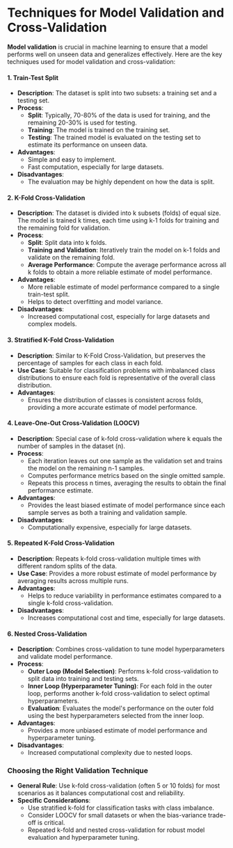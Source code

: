 # Techniques for Model Validation and Cross-Validation

**Model validation** is crucial in machine learning to ensure that a model performs well on unseen data and generalizes effectively. Here are the key techniques used for model validation and cross-validation:

#### 1. Train-Test Split

- **Description**: The dataset is split into two subsets: a training set and a testing set.
- **Process**:
  - **Split**: Typically, 70-80% of the data is used for training, and the remaining 20-30% is used for testing.
  - **Training**: The model is trained on the training set.
  - **Testing**: The trained model is evaluated on the testing set to estimate its performance on unseen data.
- **Advantages**:
  - Simple and easy to implement.
  - Fast computation, especially for large datasets.
- **Disadvantages**:
  - The evaluation may be highly dependent on how the data is split.

#### 2. K-Fold Cross-Validation

- **Description**: The dataset is divided into k subsets (folds) of equal size. The model is trained k times, each time using k-1 folds for training and the remaining fold for validation.
- **Process**:
  - **Split**: Split data into k folds.
  - **Training and Validation**: Iteratively train the model on k-1 folds and validate on the remaining fold.
  - **Average Performance**: Compute the average performance across all k folds to obtain a more reliable estimate of model performance.
- **Advantages**:
  - More reliable estimate of model performance compared to a single train-test split.
  - Helps to detect overfitting and model variance.
- **Disadvantages**:
  - Increased computational cost, especially for large datasets and complex models.

#### 3. Stratified K-Fold Cross-Validation

- **Description**: Similar to K-Fold Cross-Validation, but preserves the percentage of samples for each class in each fold.
- **Use Case**: Suitable for classification problems with imbalanced class distributions to ensure each fold is representative of the overall class distribution.
- **Advantages**: 
  - Ensures the distribution of classes is consistent across folds, providing a more accurate estimate of model performance.
  
#### 4. Leave-One-Out Cross-Validation (LOOCV)

- **Description**: Special case of k-fold cross-validation where k equals the number of samples in the dataset (n).
- **Process**:
  - Each iteration leaves out one sample as the validation set and trains the model on the remaining n-1 samples.
  - Computes performance metrics based on the single omitted sample.
  - Repeats this process n times, averaging the results to obtain the final performance estimate.
- **Advantages**:
  - Provides the least biased estimate of model performance since each sample serves as both a training and validation sample.
- **Disadvantages**:
  - Computationally expensive, especially for large datasets.

#### 5. Repeated K-Fold Cross-Validation

- **Description**: Repeats k-fold cross-validation multiple times with different random splits of the data.
- **Use Case**: Provides a more robust estimate of model performance by averaging results across multiple runs.
- **Advantages**:
  - Helps to reduce variability in performance estimates compared to a single k-fold cross-validation.
- **Disadvantages**:
  - Increases computational cost and time, especially for large datasets.

#### 6. Nested Cross-Validation

- **Description**: Combines cross-validation to tune model hyperparameters and validate model performance.
- **Process**:
  - **Outer Loop (Model Selection)**: Performs k-fold cross-validation to split data into training and testing sets.
  - **Inner Loop (Hyperparameter Tuning)**: For each fold in the outer loop, performs another k-fold cross-validation to select optimal hyperparameters.
  - **Evaluation**: Evaluates the model's performance on the outer fold using the best hyperparameters selected from the inner loop.
- **Advantages**:
  - Provides a more unbiased estimate of model performance and hyperparameter tuning.
- **Disadvantages**:
  - Increased computational complexity due to nested loops.

### Choosing the Right Validation Technique

- **General Rule**: Use k-fold cross-validation (often 5 or 10 folds) for most scenarios as it balances computational cost and reliability.
- **Specific Considerations**: 
  - Use stratified k-fold for classification tasks with class imbalance.
  - Consider LOOCV for small datasets or when the bias-variance trade-off is critical.
  - Repeated k-fold and nested cross-validation for robust model evaluation and hyperparameter tuning.


